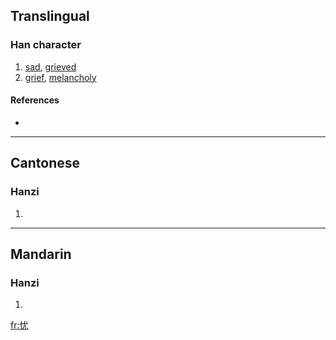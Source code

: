 {{see|憂}}
==Translingual==

===Han character===
{{Han char|rn=61|rad=心|as=04|sn=7|four=|canj=心戈大山 (PIKU)}}

# [[sad]], [[grieved]]
# [[grief]], [[melancholy]]

====References====
* {{Han ref|kx=0377.220|dkj=10362|dj=0705.090|hdz=42276.060|uh=5FE7|ud=24551}}

----

==Cantonese==

===Hanzi===
{{yue-hanzi|jyut=|y=yau1}}

# {{defn|Cantonese}}

----

==Mandarin==

===Hanzi===
{{cmn-hanzi|tra=憂|pin=[[yōu]] ([[you1]])|wg=yu<sup>1</sup>}}

# {{defn|Mandarin}}

[[fr:忧]]